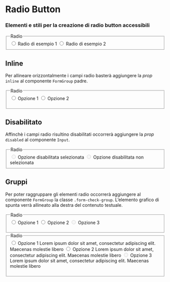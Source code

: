 

<Meta title="Documentazione/Form/Radio Button" of={Input} />

# Radio Button
### Elementi e stili per la creazione di radio button accessibili

<Canvas>
    <Story name="radio">
        <fieldset>
            <legend>Radio</legend>
            <FormGroup check>
                <Input name="gruppo1" type="radio" id="radio1" defaultChecked />
                <Label check for="radio1">
                Radio di esempio 1
                </Label>
            </FormGroup>
            <FormGroup check>
                <Input name="gruppo1" type="radio" id="radio2" />
                <Label check for="radio2">
                Radio di esempio 2
                </Label>
            </FormGroup>
        </fieldset>
    </Story>
</Canvas>

## Inline

Per allineare orizzontalmente i campi radio basterà aggiungere la *prop* `inline` al componente `FormGroup` padre.

<Canvas>
    <Story name="radio-inline">
        <fieldset>
            <legend>Radio</legend>
            <Form className="m-3">
                <FormGroup check inline>
                <Input name="gruppo1" type="radio" id="radio3" defaultChecked />
                <Label check for="radio3">
                    Opzione 1
                </Label>
                </FormGroup>
                <FormGroup check inline>
                <Input name="gruppo1" type="radio" id="radio4" />
                <Label check for="radio4">
                    Opzione 2
                </Label>
                </FormGroup>
            </Form>
        </fieldset>
    </Story>
</Canvas>

## Disabilitato

Affinchè i campi radio risultino disabilitati occorrerà aggiungere la *prop* `disabled` al componente `Input`.

<Canvas>
    <Story name="radio-disabled">
        <fieldset>
            <legend>Radio</legend>
                <FormGroup check>
                    <Input
                        disabled
                        name="gruppo1"
                        type="radio"
                        id="radio5"
                        defaultChecked
                    />
                    <Label check for="radio5">
                        Opzione disabilitata selezionata
                    </Label>
                </FormGroup>
                <FormGroup check>
                    <Input disabled name="gruppo1" type="radio" id="radio6" />
                    <Label check for="radio6">
                        Opzione disabilitata non selezionata
                    </Label>
                </FormGroup>
        </fieldset>
    </Story>
</Canvas>

## Gruppi

Per poter raggruppare gli elementi radio occorrerà aggiungere al componente `FormGroup` la classe `.form-check-group`. L’elemento grafico di spunta verrà allineato alla destra del contenuto testuale.

<Canvas>
    <Story name="radio-gruppi">
        <Row className="m-5">
            <Col md={5}>
                <fieldset>
                <legend>Radio</legend>
                <Form>
                    <FormGroup check className="form-check-group">
                    <Input id="radio7" name="group1" type="radio" defaultChecked />
                    <Label for="radio7" check>
                        Opzione 1
                    </Label>
                    </FormGroup>
                    <FormGroup check className="form-check-group">
                    <Input id="radio8" name="group1" type="radio" />
                    <Label for="radio8" check>
                        Opzione 2
                    </Label>
                    </FormGroup>
                    <FormGroup check className="form-check-group">
                    <Input id="radio9" name="group1" type="radio" disabled />
                    <Label for="radio9" check>
                        Opzione 3
                    </Label>
                    </FormGroup>
                </Form>
                </fieldset>
            </Col>
            <Col md={2} />
            <Col md={5}>
                <fieldset>
                <legend>Radio</legend>
                <Form>
                    <FormGroup check className="form-check-group">
                    <Input id="radio10" name="group2" type="radio" defaultChecked />
                    <Label for="radio10" check>
                        Opzione 1
                    </Label>
                    <FormText color="">
                        Lorem ipsum dolor sit amet, consectetur adipiscing elit.
                        Maecenas molestie libero
                    </FormText>
                    </FormGroup>
                    <FormGroup check className="form-check-group">
                    <Input id="radio11" name="group2" type="radio" />
                    <Label for="radio11" check>
                        Opzione 2
                    </Label>
                    <FormText color="">
                        Lorem ipsum dolor sit amet, consectetur adipiscing elit.
                        Maecenas molestie libero
                    </FormText>
                    </FormGroup>
                    <FormGroup check className="form-check-group">
                    <Input id="radio12" name="group2" type="radio" disabled />
                    <Label for="radio12" check>
                        Opzione 3
                    </Label>
                    <FormText color="">
                        Lorem ipsum dolor sit amet, consectetur adipiscing elit.
                        Maecenas molestie libero
                    </FormText>
                    </FormGroup>
                </Form>
                </fieldset>
            </Col>
        </Row>
    </Story>
</Canvas>